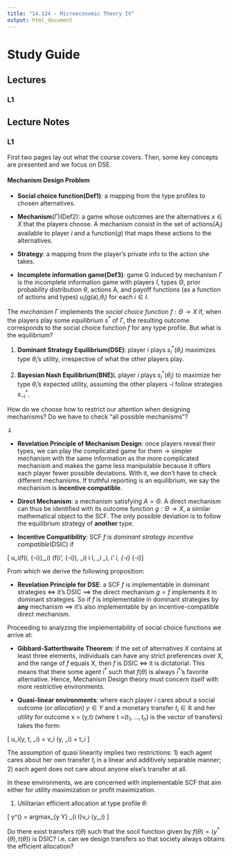 ```yaml
---
title: "14.124 - Microeconomic Theory IV"
output: html_document
---
```


# Study Guide{.tabset}

## **Lectures**{.tabset}

### **L1** 

## **Lecture Notes**{.tabset}

### **L1**

First two pages lay out what the course covers. Then, some key concepts are presented and we focus on DSE.

#### **Mechanism Design Problem**

- **Social choice function(Def1)**: a mapping from the type profiles to chosen alternatives. 

- **Mechanism**($\Gamma$)(Def2): a game whose outcomes are the alternatives $x \in X$ that the players choose. A mechanism consist in the set of actions($A_i$) available to player $i$ and a function($g$) that maps these actions to the alternatives. 

- **Strategy**: a mapping from the player's private info to the action she takes.  

- **Incomplete information game(Def3)**: game G induced by mechanism $\Gamma$ is the incomplete information game with players *I*, types $\Theta$, prior probability distribution $\theta$, actions A, and payoff functions (as a function of actions and types) $u_i$(g(a),$\theta_i$) for each $i \in I$. 

The *mechanism* $\Gamma$ implements the *social choice function* $f: \Theta \rightarrow X$ if, when the players play some *equilibrium* $s^\ast$ of $\Gamma$, the resulting outcome corresponds to the social choice function $f$ for any type profile. But what is the equilibrium?

1) **Dominant Strategy Equilibrium(DSE)**: player *i* plays $s_i^\ast(\theta_i)$ maximizes type $\theta_i$'s utility, irrespective of what the other players play.

2) **Bayesian Nash Equilibrium(BNE)**L player *i* plays $s_i^\ast (\theta_i)$ to maximize her type $\theta_i$'s expected utility, assuming the other players *-i* follow strategies $s_{-i}^\ast$.

How do we choose how to restrict our attention when designing mechanisms? Do we have to check "all possible mechanisms"?

$\Downarrow$

- **Revelation Principle of Mechanism Design**: once players reveal their types, we can play the complicated game for them $\rightarrow$ simpler mechanism with the same information as the more complicated mechanism and makes the game less manipulable because it offers each player fewer possible deviations. With it, we don't have to check different mechanisms. If truthful reporting is an equilibrium, we say the mechanism is **incentive compatible**. 

- **Direct Mechanism**: a mechanism satisfying $A = \Theta$. A direct mechanism can thus be identified with its outcome function $g: \Theta \rightarrow X$, a similar mathematical object to the SCF. The only possible deviation is to follow the equilibrium strategy of **another** type.

- **Incentive Compatibility**: SCF $f$ is *dominant strategy incentive compatible*(DSIC) if

\[ u_i(f(\theta_i, \theta_{-i}),\theta_i) \geq (f(\theta_i', \theta_{-i}), \theta_i) \forall i \in I, \theta_i \in \Theta_i, \theta_i' \in \Theta_i, \theta_{-i} \in \Theta_{-i}\]

From which we derive the following proposition:

- **Revelation Principle for DSE**: a SCF *f* is implementable in dominant strategies $\iff$ it's DSIC $\implies$ the direct mechanism $g = f$ implements it in dominant strategies. So if *f* is implementable in dominant strategies by **any** mechanism $\implies$ it's also implementable by an incentive-compatible direct mechanism. 

Proceeding to analyzing the implementability of social choice functions we arrive at:

- **Gibbard-Satterthwaite Theorem**: if the set of alternatives $X$ contains at least three elements, individuals can have any strict preferences over X, and the range of $f$ equals X, then $f$ is DSIC $\iff$ it is dictatorial. This means that there some agent $i^\ast$ such that $f(\theta)$ is always $i^\ast$'s favorite alternative. Hence, Mechanism Design theory must concern itself with more restrictive environments.

- **Quasi-linear environments**: where each player *i* cares about a social outcome (or *allocation*) $y \in Y$ and a monetary transfer $t_i \in \mathbb{R}$ and her utility for outcome x = (y,t) (where t =($t_1,...,t_n$) is the vector of transfers) takes the form:

\[  u_i(y, t, \theta_i) = v_i (y, \theta_i) + t_i \]

The assumption of quasi linearity implies two restrictions: 1) each agent cares about her own transfer $t_i$ in a linear and additively separable manner; 2) each agent does not care about anyone else's transfer at all. 

In these environments, we are concerned with implementable SCF that aim either for utility maximization or profit maximization.

1) Utilitarian efficient allocation at type profile $\theta$:

\[ y^\ast (\theta) = argmax_{y \in Y} \sum_{i \in I}v_i (y,\theta_i) \]

Do there exist transfers $t(\theta)$ such that the socil function given by $f(\theta) = (y^\ast (\theta), t(\theta))$ is DSIC? i.e. can we design transfers so that society always obtains the efficient allocation?






